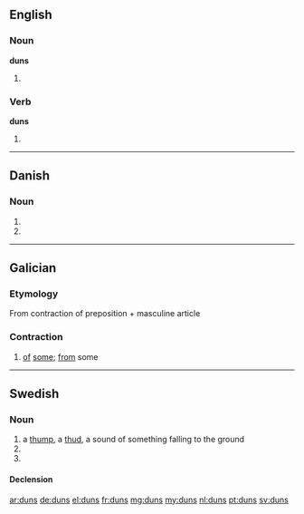 ==English==

===Noun===
'''duns'''

# {{plural of|dun}}

===Verb===
'''duns'''

# {{third-person singular of|dun}}

----

==Danish==

===Noun===
{{head|da|noun form|g=n}}

# {{form of|genitive singular indefinite|dun|lang=da}}
# {{form of|genitive plural indefinite|dun|lang=da}}

----

==Galician==

===Etymology===
From contraction of preposition {{term|de||of|lang=gl}} + masculine article {{term|uns||some|lang=gl}}

===Contraction===
{{head|gl|contraction|g=m|g2=p|masculine singular|dun|feminine singular|dunha|feminine plural|dunhas}}

# [[of]] [[some]]; [[from]] some

----

==Swedish==

===Noun===
{{sv-noun|g=c}}

# a [[thump]], a [[thud]], a sound of something falling to the ground
# {{sv-noun-form-indef-gen|dun}}
# {{sv-noun-form-indef-gen-pl|dun}}

====Declension====
{{sv-noun-reg-ar|genitive=}}

[[ar:duns]]
[[de:duns]]
[[el:duns]]
[[fr:duns]]
[[mg:duns]]
[[my:duns]]
[[nl:duns]]
[[pt:duns]]
[[sv:duns]]